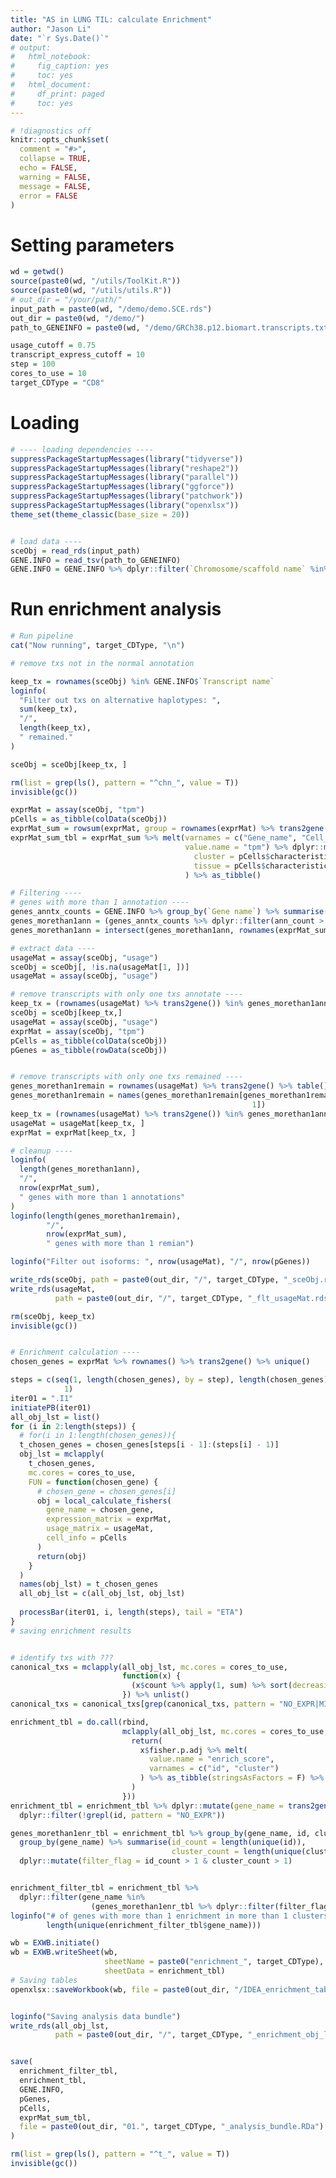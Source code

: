 ```yaml
---
title: "AS in LUNG TIL: calculate Enrichment"
author: "Jason Li"
date: "`r Sys.Date()`"
# output:
#   html_notebook:
#     fig_caption: yes
#     toc: yes
#   html_document:
#     df_print: paged
#     toc: yes
---
```


```r
# !diagnostics off
knitr::opts_chunk$set(
  comment = "#>",
  collapse = TRUE,
  echo = FALSE,
  warning = FALSE,
  message = FALSE,
  error = FALSE
)
```

# Setting parameters 
```r
wd = getwd()
source(paste0(wd, "/utils/ToolKit.R"))
source(paste0(wd, "/utils/utils.R"))
# out_dir = "/your/path/"
input_path = paste0(wd, "/demo/demo.SCE.rds") 
out_dir = paste0(wd, "/demo/")
path_to_GENEINFO = paste0(wd, "/demo/GRCh38.p12.biomart.transcripts.txt.gz")

usage_cutoff = 0.75
transcript_express_cutoff = 10
step = 100
cores_to_use = 10
target_CDType = "CD8"
```


# Loading 
```r
# ---- loading dependencies ----
suppressPackageStartupMessages(library("tidyverse"))
suppressPackageStartupMessages(library("reshape2"))
suppressPackageStartupMessages(library("parallel"))
suppressPackageStartupMessages(library("ggforce"))
suppressPackageStartupMessages(library("patchwork"))
suppressPackageStartupMessages(library("openxlsx"))
theme_set(theme_classic(base_size = 20))


# load data ----
sceObj = read_rds(input_path) 
GENE.INFO = read_tsv(path_to_GENEINFO)
GENE.INFO = GENE.INFO %>% dplyr::filter(`Chromosome/scaffold name` %in% c(as.character(1:22), "X", "Y", "MT"))
```

# Run enrichment analysis
```r
# Run pipeline
cat("Now running", target_CDType, "\n")

# remove txs not in the normal annotation

keep_tx = rownames(sceObj) %in% GENE.INFO$`Transcript name`
loginfo(
  "Filter out txs on alternative haplotypes: ",
  sum(keep_tx),
  "/",
  length(keep_tx),
  " remained."
)

sceObj = sceObj[keep_tx, ]

rm(list = grep(ls(), pattern = "^chn_", value = T))
invisible(gc())

exprMat = assay(sceObj, "tpm")
pCells = as_tibble(colData(sceObj))
exprMat_sum = rowsum(exprMat, group = rownames(exprMat) %>% trans2gene())
exprMat_sum_tbl = exprMat_sum %>% melt(varnames = c("Gene_name", "Cell_id"),
                                       value.name = "tpm") %>% dplyr::mutate(
                                         cluster = pCells$characteristics..majorCluster[match(Cell_id, pCells$title)],
                                         tissue = pCells$characteristics..tissueType[match(Cell_id, pCells$title)]
                                       ) %>% as_tibble()

# Filtering ----
# genes with more than 1 annotation ----
genes_anntx_counts = GENE.INFO %>% group_by(`Gene name`) %>% summarise(ann_count = length(unique(`Transcript name`)))
genes_morethan1ann = (genes_anntx_counts %>% dplyr::filter(ann_count > 1))$`Gene name`
genes_morethan1ann = intersect(genes_morethan1ann, rownames(exprMat_sum))

# extract data ----
usageMat = assay(sceObj, "usage")
sceObj = sceObj[, !is.na(usageMat[1, ])]
usageMat = assay(sceObj, "usage")

# remove transcripts with only one txs annotate ----
keep_tx = (rownames(usageMat) %>% trans2gene()) %in% genes_morethan1ann
sceObj = sceObj[keep_tx,]
usageMat = assay(sceObj, "usage")
exprMat = assay(sceObj, "tpm")
pCells = as_tibble(colData(sceObj))
pGenes = as_tibble(rowData(sceObj))


# remove transcripts with only one txs remained ----
genes_morethan1remain = rownames(usageMat) %>% trans2gene() %>% table()
genes_morethan1remain = names(genes_morethan1remain[genes_morethan1remain >
                                                      1])
keep_tx = (rownames(usageMat) %>% trans2gene()) %in% genes_morethan1ann
usageMat = usageMat[keep_tx, ]
exprMat = exprMat[keep_tx, ]

# cleanup ----
loginfo(
  length(genes_morethan1ann),
  "/",
  nrow(exprMat_sum),
  " genes with more than 1 annotations"
)
loginfo(length(genes_morethan1remain),
        "/",
        nrow(exprMat_sum),
        " genes with more than 1 remian")

loginfo("Filter out isoforms: ", nrow(usageMat), "/", nrow(pGenes))

write_rds(sceObj, path = paste0(out_dir, "/", target_CDType, "_sceObj.rds"))
write_rds(usageMat,
          path = paste0(out_dir, "/", target_CDType, "_flt_usageMat.rds"))

rm(sceObj, keep_tx)
invisible(gc())


# Enrichment calculation ----
chosen_genes = exprMat %>% rownames() %>% trans2gene() %>% unique()

steps = c(seq(1, length(chosen_genes), by = step), length(chosen_genes) +
            1)
iter01 = ".I1"
initiatePB(iter01)
all_obj_lst = list()
for (i in 2:length(steps)) {
  # for(i in 1:length(chosen_genes)){
  t_chosen_genes = chosen_genes[steps[i - 1]:(steps[i] - 1)]
  obj_lst = mclapply(
    t_chosen_genes,
    mc.cores = cores_to_use,
    FUN = function(chosen_gene) {
      # chosen_gene = chosen_genes[i]
      obj = local_calculate_fishers(
        gene_name = chosen_gene,
        expression_matrix = exprMat,
        usage_matrix = usageMat,
        cell_info = pCells
      )
      return(obj)
    }
  )
  names(obj_lst) = t_chosen_genes
  all_obj_lst = c(all_obj_lst, obj_lst)
  
  processBar(iter01, i, length(steps), tail = "ETA")
}
# saving enrichment results


# identify txs with ???
canonical_txs = mclapply(all_obj_lst, mc.cores = cores_to_use,
                         function(x) {
                           (x$count %>% apply(1, sum) %>% sort(decreasing = T) %>% names())[1]
                         }) %>% unlist()
canonical_txs = canonical_txs[grep(canonical_txs, pattern = "NO_EXPR|MIX", invert = T)]

enrichment_tbl = do.call(rbind,
                         mclapply(all_obj_lst, mc.cores = cores_to_use, function(x) {
                           return(
                             x$fisher.p.adj %>% melt(
                               value.name = "enrich_score",
                               varnames = c("id", "cluster")
                             ) %>% as_tibble(stringsAsFactors = F) %>% dplyr::filter(enrich_score > -log10(0.05)) %>% mutate_if(is.factor, as.character)
                           )
                         }))
enrichment_tbl = enrichment_tbl %>% dplyr::mutate(gene_name = trans2gene(id)) %>% dplyr::distinct() %>%
  dplyr::filter(!grepl(id, pattern = "NO_EXPR"))

genes_morethan1enr_tbl = enrichment_tbl %>% group_by(gene_name, id, cluster) %>% summarise(counts = n()) %>%
  group_by(gene_name) %>% summarise(id_count = length(unique(id)),
                                    cluster_count = length(unique(cluster))) %>%
  dplyr::mutate(filter_flag = id_count > 1 & cluster_count > 1)


enrichment_filter_tbl = enrichment_tbl %>%
  dplyr::filter(gene_name %in%
                  (genes_morethan1enr_tbl %>% dplyr::filter(filter_flag == T))$gene_name) %>% distinct()
loginfo("# of genes with more than 1 enrichment in more than 1 clusters: ",
        length(unique(enrichment_filter_tbl$gene_name)))

wb = EXWB.initiate()
wb = EXWB.writeSheet(wb,
                     sheetName = paste0("enrichment_", target_CDType),
                     sheetData = enrichment_tbl)
# Saving tables
openxlsx::saveWorkbook(wb, file = paste0(out_dir, "/IDEA_enrichment_table.xlsx"), overwrite = T)


loginfo("Saving analysis data bundle")
write_rds(all_obj_lst,
          path = paste0(out_dir, "/", target_CDType, "_enrichment_obj_lst.rds"))


save(
  enrichment_filter_tbl,
  enrichment_tbl,
  GENE.INFO,
  pGenes,
  pCells,
  exprMat_sum_tbl,
  file = paste0(out_dir, "01.", target_CDType, "_analysis_bundle.RDa")
)

rm(list = grep(ls(), pattern = "^t_", value = T))
invisible(gc())


```
